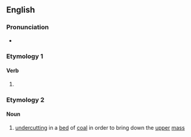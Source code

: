 ==English==

===Pronunciation===
* {{rhymes|en|əʊlɪŋ}}

===Etymology 1===

====Verb====
{{head|en|verb form}}

# {{present participle of|en|hole|nocat=1}}

===Etymology 2===
{{suffix|en|hole|t1=a hollow|ing}}

====Noun====
{{en-noun}}

# {{lb|en|mining}} [[undercut]]ting in a [[bed]] of [[coal]] in order to bring down the [[upper]] [[mass]]
#: {{rfquotek|lang=en|Raymond}}